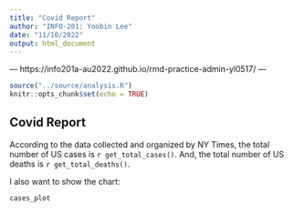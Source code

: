 ```yaml
---
title: "Covid Report"
author: "INFO-201: Yoobin Lee"
date: "11/10/2022"
output: html_document
---
```


--- https://info201a-au2022.github.io/rmd-practice-admin-yl0517/ ---


```r
source("../source/analysis.R")
knitr::opts_chunk$set(echo = TRUE)
```

## Covid Report
According to the data collected and organized by NY Times, the total number of US  cases is `r get_total_cases()`. And, the total number of US deaths is `r get_total_deaths()`. 

I also want to show the chart:

``` r
cases_plot
```


